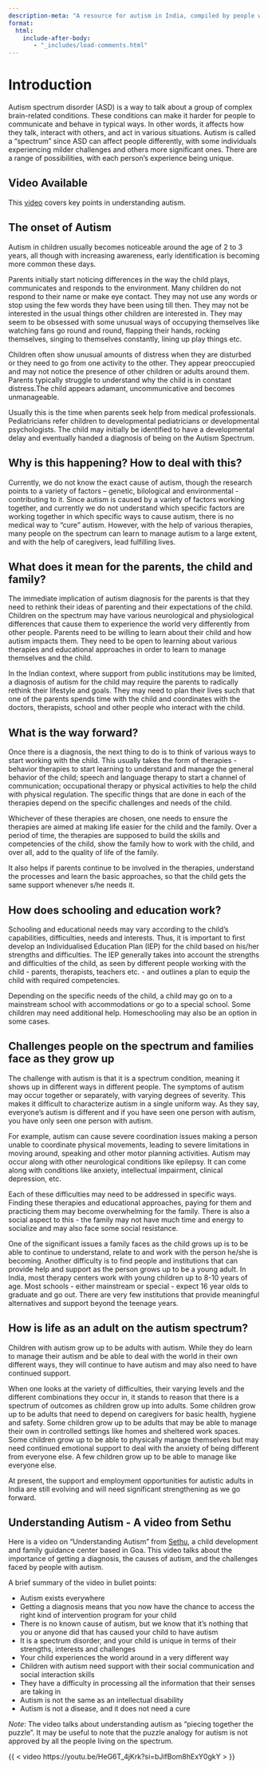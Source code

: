 ```yaml
---
description-meta: "A resource for autism in India, compiled by people with deep personal and professional experience in working with autism, developmental disabilities, applied behaviour analysis, schooling for autism, adults on the autism spectrum."
format:
  html:
    include-after-body:
       - "_includes/load-comments.html"
---
```


# Introduction

Autism spectrum disorder (ASD) is a way to talk about a group of complex brain-related conditions. These conditions can make it harder for people to communicate and behave in typical ways. In other words, it affects how they talk, interact with others, and act in various situations. Autism is called a "spectrum" since ASD can affect people differently, with some individuals experiencing milder challenges and others more significant ones. There are a range of possibilities, with each person's experience being unique.

::: {.callout-tip}
## Video Available
This [video](#understanding-autism---a-video-from-sethu) covers key points in understanding autism.
:::

## The onset of Autism

Autism in children usually becomes noticeable around the age of 2 to 3 years, all though with increasing awareness, early identification is becoming more common these days.

Parents initially start noticing differences in the way the child plays, communicates and responds to the environment. Many children do not respond to their name or make eye contact. They may not use any words or stop using the few words they have been using till then. They may not be interested in the usual things other children are interested in. They may seem to be obsessed with some unusual ways of occupying themselves like watching fans go round and round, flapping their hands, rocking themselves, singing to themselves constantly, lining up play things etc.

Children often show unusual amounts of distress when they are disturbed or they need to go from one activity to the other. They appear preoccupied and may not notice the presence of other children or adults around them. Parents typically struggle to understand why the child is in constant distress.The child appears adamant, uncommunicative and becomes unmanageable.

Usually this is the time when parents seek help from medical professionals. Pediatricians refer children to developmental pediatricians or developmental psychologists. The child may initially be identified to have a developmental delay and eventually handed a diagnosis of being on the Autism Spectrum.

## Why is this happening? How to deal with this?

Currently, we do not know the exact cause of autism, though the research points to a variety of factors – genetic, bilological and environmental - contributing to it. Since autism is caused by a variety of factors working together, and currently we do not understand which specific factors are working together in which specific ways to cause autism, there is no medical way to "cure" autism. However, with the help of various therapies, many people on the spectrum can learn to manage autism to a large extent, and with the help of caregivers, lead fulfilling lives.

## What does it mean for the parents, the child and family?
The immediate implication of autism diagnosis for the parents is that they need to rethink their ideas of parenting and their expectations of the child. Children on the spectrum may have various neurological and physiological differences that cause them to experience the world very differently from other people. Parents need to be willing to learn about their child and how autism impacts them. They need to be open to learning about various therapies and educational approaches in order to learn to manage themselves and the child.

In the Indian context, where support from public institutions may be limited, a diagnosis of autism for the child may require the parents to radically rethink their lifestyle and goals. They may need to plan their lives such that one of the parents spends time with the child and coordinates with the doctors, therapists, school and other people who interact with the child.

## What is the way forward?

Once there is a diagnosis, the next thing to do is to think of various ways to start working with the child. This usually takes the form of therapies - behavior therapies to start learning to understand and manage the general behavior of the child; speech and language therapy to start a channel of communication; occupational therapy or physical activities to help the child with physical regulation. The specific things that are done in each of the therapies depend on the specific challenges and needs of the child.

Whichever of these therapies are chosen, one needs to ensure the therapies are aimed at making life easier for the child and the family. Over a period of time, the therapies are supposed to build the skills and competencies of the child, show the family how to work with the child, and over all, add to the quality of life of the family.

It also helps if parents continue to be involved in the therapies, understand the processes and learn the basic approaches, so that the child gets the same support whenever s/he needs it.

## How does schooling and education work?

Schooling and educational needs may vary according to the child’s capabilities, difficulties, needs and interests. Thus, it is important to first develop an Individualised Education Plan (IEP) for the child based on his/her strengths and difficulties. The IEP generally takes into account the strengths and difficulties of the child, as seen by different people working with the child - parents, therapists, teachers etc. - and outlines a plan to equip the child with required competencies.

Depending on the specific needs of the child, a child may go on to a mainstream school with accommodations or go to a special school. Some children may need additional help. Homeschooling may also be an option in some cases.

## Challenges people on the spectrum and families face as they grow up

The challenge with autism is that it is a spectrum condition, meaning it shows up in different ways in different people. The symptoms of autism may occur together or separately, with varying degrees of severity. This makes it difficult to characterize autism in a single uniform way. As they say, everyone’s autism is different and if you have seen one person with autism, you have only seen one person with autism.

For example, autism can cause severe coordination issues making a person unable to coordinate physical movements, leading to severe limitations in moving around, speaking and other motor planning activities. Autism may occur along with other neurological conditions like epilepsy. It can come along with conditions like anxiety, intellectual impairment, clinical depression, etc.

Each of these difficulties may need to be addressed in specific ways. Finding these therapies and educational approaches, paying for them and practicing them may become overwhelming for the family. There is also a social aspect to this - the family may not have much time and energy to socialize and may also face some social resistance.

One of the significant issues a family faces as the child grows up is to be able to continue to understand, relate to and work with the person he/she is becoming. Another difficulty is to find people and institutions that can provide help and support as the person grows up to be a young adult. In India, most therapy centers work with young children up to 8-10 years of age. Most schools - either mainstream or special - expect 16 year olds to graduate and go out. There are very few institutions that provide meaningful alternatives and support beyond the teenage years.

## How is life as an adult on the autism spectrum?

Children with autism grow up to be adults with autism. While they do learn to manage their autism and be able to deal with the world in their own different ways, they will continue to have autism and may also need to have continued support.

When one looks at the variety of difficulties, their varying levels and the different combinations they occur in, it stands to reason that there is a spectrum of outcomes as children grow up into adults. Some children grow up to be adults that need to depend on caregivers for basic health, hygiene and safety. Some children grow up to be adults that may be able to manage their own in controlled settings like homes and sheltered work spaces. Some children grow up to be able to physically manage themselves but may need continued emotional support to deal with the anxiety of being different from everyone else. A few children grow up to be able to manage like everyone else.

At present, the support and employment opportunities for autistic adults in India are still evolving and will need significant strengthening as we go forward.

## Understanding Autism - A video from Sethu

Here is a video on "Understanding Autism" from [Sethu](https://sethu.in), a child development and family guidance center based in Goa. This video talks about the importance of getting a diagnosis, the causes of autism, and the challenges faced by people with autism. 

A brief summary of the video in bullet points: 

* Autism exists everywhere
* Getting a diagnosis means that you now have the chance to access the right kind of intervention program for your child
* There is no known cause of autism, but we know that it's nothing that you or anyone did that has caused your child to have autism
* It is a spectrum disorder, and your child is unique in terms of their strengths, interests and challenges
* Your child experiences the world around in a very different way 
* Children with autism need support with their social communication and social interaction skills
* They have a difficulty in processing all the information that their senses are taking in
* Autism is not the same as an intellectual disability
* Autism is not a disease, and it does not need a cure

*Note*: The video talks about understanding autism as "piecing together the puzzle". It may be useful to note that the puzzle analogy for autism is not approved by all the people living on the spectrum. 

{{ < video https://youtu.be/HeG6T_4jKrk?si=bJifBom8hExY0gkY  > }}


